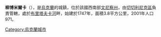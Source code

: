 {{coord|48|7|48|N|29|30|34|E|scale:100000|display=title}}

'''柳博米爾卡'''（{{lang-uk|Любомирка}}），是[[烏克蘭|烏克蘭]]的城鎮，位於該國西南部[[文尼察州|文尼察州]]，由[[切切利尼克區|切切利尼克區]]負責管轄，處於[[布里塔夫卡河|布里塔夫卡河]]畔，始建於1747年，面積3.8平方公里，2001年人口971。

{{Ukraine-geo-stub}}
[[Category:烏克蘭城市|Category:烏克蘭城市]]
